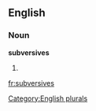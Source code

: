 
==English==

===Noun===
'''subversives'''

# {{plural of|[[subversive]]}}

[[Category:English plurals]]

[[fr:subversives]]